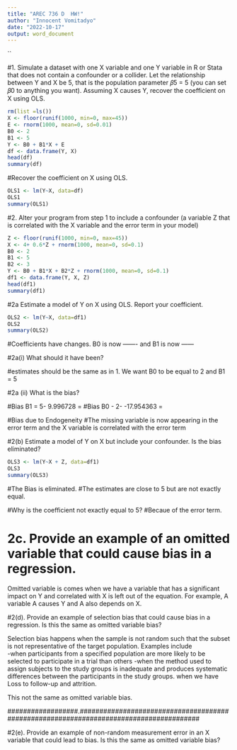 ```yaml
---
title: "AREC 736 D  HW!"
author: "Innocent Vomitadyo"
date: "2022-10-17"
output: word_document
---
```

``



#1. Simulate a dataset with one X variable and one Y variable in R or Stata that does not contain a confounder or a collider. Let the relationship between Y and X be 5, that is the population parameter 𝛽5 = 5 (you can set 𝛽0 to anything you want). Assuming X causes Y, recover the coefficient on X using OLS.

```r
rm(list =ls())
X <- floor(runif(1000, min=0, max=45))
E <- rnorm(1000, mean=0, sd=0.01)
B0 <- 2
B1 <- 5
Y <- B0 + B1*X + E
df <- data.frame(Y, X)
head(df)
summary(df)

```



#Recover the coefficient on X using OLS.

```r
OLS1 <- lm(Y~X, data=df)
OLS1
summary(OLS1)
```
#########################################################################################################

#2. Alter your program from step 1 to include a confounder (a variable Z that is correlated with the X variable and the error term in your model)




```r
Z <- floor(runif(1000, min=0, max=45))
X <- 4+ 0.6*Z + rnorm(1000, mean=0, sd=0.1)
B0 <- 2
B1 <- 5
B2 <- 3
Y <- B0 + B1*X + B2*Z + rnorm(1000, mean=0, sd=0.1)
df1 <- data.frame(Y, X, Z)
head(df1)
summary(df1)

```

#########################################################################################################
#2a Estimate a model of Y on X using OLS. Report your coefficient. 


```r
OLS2 <- lm(Y~X, data=df1)
OLS2
summary(OLS2)

```

#Coefficients have changes. B0 is now ------- and B1 is now ------

#########################################################################################################




#2a(i) What should it have been?

#estimates should be the same as in 1. We want B0 to be equal to 2 and B1 = 5


#########################################################################################################

#2a (ii) What is the bias?

#Bias B1 = 5-  9.996728 = 
#Bias B0 - 2- -17.954363 = 

#Bias due to Endogeneity 
#The missing variable is now appearing in the error term and  the X variable is correlated with the error term


#########################################################################################################

#2(b) Estimate a model of Y on X but include your confounder. Is the bias eliminated? 

```r

OLS3 <- lm(Y~X + Z, data=df1)
OLS3
summary(OLS3)

```
#The Bias is eliminated.
#The estimates are close to 5 but are not exactly equal.  

#Why is the coefficient not exactly equal to 5?
#Becaue of the error term.  

#########################################################################################################

# 2c. Provide an example of an omitted variable that could cause bias in a regression.

Omitted variable is comes when we have a variable that has a significant impact on Y and correlated with X  is left out of the equation. For example,  A variable A causes Y and A also depends on X.  







#########################################################################################################

#2(d). Provide an example of selection bias that could cause bias in a regression. Is this the same as omitted variable bias?

Selection bias happens when the sample is not random such that the subset is not representative of the target population. 
Examples include  
 -when participants from a specified population are more likely to be selected to participate in a trial than others
 -when the method used to assign subjects to the study groups is inadequate and produces systematic differences between the        participants in the study groups.
 when we have Loss to follow-up and attrition. 

This not the same as omitted variable bias. 

##################.#######################################################################################


#2(e). Provide an example of non-random measurement error in an X variable that could lead to bias. Is this the same as omitted variable bias?








#########################################################################################################
